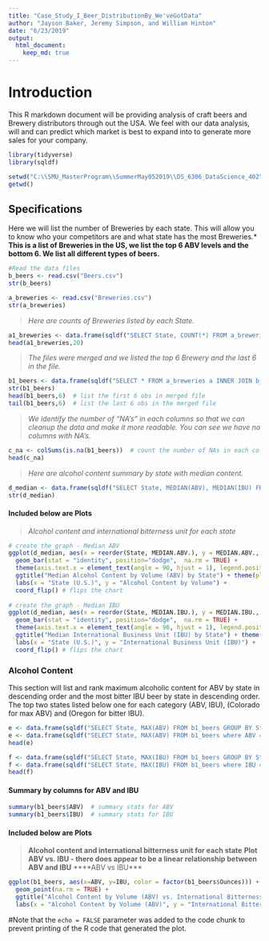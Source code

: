 ```yaml
---
title: "Case_Study_I_Beer_DistributionBy_We'veGotData"
author: "Jayson Baker, Jeremy Simpson, and William Hinton"
date: "6/23/2019"
output: 
  html_document: 
    keep_md: true
---
```

# Introduction 
This R markdown document will be providing analysis of craft beers and Brewery distributors through out the USA. We feel with our data analysis, will and can predict which market is best to expand into to generate more sales for your company. 

```r
library(tidyverse)
library(sqldf)

setwd("C:\\SMU_MasterProgram\\SummerMay052019\\DS_6306_DataScience_402\\CaseStudy1")
getwd()
```
## Specifications
Here we will list the number of Breweries by each state. This will allow you to know who your competitors are and what state has the most Breweries.*
**This is a list of Breweries in the US, we list the top 6 ABV levels and the bottom 6. 
 We list all different types of beers.**

```r
#Read the data files
b_beers <- read.csv("Beers.csv")
str(b_beers)

a_breweries <- read.csv("Breweries.csv")
str(a_breweries)

```

>*Here are counts of Breweries listed by each State.*

```r
a1_breweries <- data.frame(sqldf("SELECT State, COUNT(*) FROM a_breweries GROUP BY State"))  # count of breweries by state
head(a1_breweries,20)
```
>*The files were merged and we listed the top 6 Brewery and the last 6 in the file.*
```r
b1_beers <- data.frame(sqldf("SELECT * FROM a_breweries a INNER JOIN b_beers b ON a.Brew_ID = b.Brewery_ID"))  # merge the two files
str(b1_beers)
head(b1_beers,6)  # list the first 6 obs in merged file
tail(b1_beers,6)  # list the last 6 obs in the merged file

```
>*We identify the number of "NA's" in each columns so that we can cleanup the data and make it more readable.* 
*You can see we have no columns with NA's.*
```r
c_na <- colSums(is.na(b1_beers))  # count the number of NAs in each column
head(c_na)                                 

```
>*Here are alcohol content summary by state with median content.* 
```r
d_median <- data.frame(sqldf("SELECT State, MEDIAN(ABV), MEDIAN(IBU) FROM b1_beers GROUP BY State"))
str(d_median)


```

#### Included below are Plots
>*Alcohol content and international bitterness unit for each state*

```r
# create the graph - Median ABV
ggplot(d_median, aes(x = reorder(State, MEDIAN.ABV.), y = MEDIAN.ABV., fill = -MEDIAN.ABV.)) + 
  geom_bar(stat = "identity", position="dodge",  na.rm = TRUE) + 
  theme(axis.text.x = element_text(angle = 90, hjust = 1), legend.position = "none") + 
  ggtitle("Median Alcohol Content by Volume (ABV) by State") + theme(plot.title = element_text(hjust = 0.5)) + 
  labs(x = "State (U.S.)", y = "Alcohol Content by Volume") +
  coord_flip() # flips the chart
  
# create the graph - Median IBU
ggplot(d_median, aes(x = reorder(State, MEDIAN.IBU.), y = MEDIAN.IBU., fill = -MEDIAN.IBU.)) + 
  geom_bar(stat = "identity", position="dodge",  na.rm = TRUE) + 
  theme(axis.text.x = element_text(angle = 90, hjust = 1), legend.position = "none") + 
  ggtitle("Median International Business Unit (IBU) by State") + theme(plot.title = element_text(hjust = 0.5)) + 
  labs(x = "State (U.S.)", y = "International Business Unit (IBU)") +
  coord_flip() # flips the chart
```
### Alcohol Content
This section will list and rank maximum alcoholic content for ABV by state in descending order and the most bitter IBU beer by state in descending order.
The top two states listed below one for each category (ABV, IBU), (Colorado for max ABV) and (Oregon for bitter IBU). 
```r
e <- data.frame(sqldf("SELECT State, MAX(ABV) FROM b1_beers GROUP BY State ORDER BY ABV DESC"))  # rank order by state and ABV to check
e <- data.frame(sqldf("SELECT State, MAX(ABV) FROM b1_beers where ABV = (SELECT MAX(ABV) FROM b1_beers) GROUP BY State"))  # state with the highest ABV
head(e)

f <- data.frame(sqldf("SELECT State, MAX(IBU) FROM b1_beers GROUP BY State ORDER BY IBU DESC"))  # rank order by state and IBU to check
f <- data.frame(sqldf("SELECT State, MAX(IBU) FROM b1_beers where IBU = (SELECT MAX(IBU) FROM b1_beers) GROUP BY State"))  # state with the highest IBU
head(f)
```
#### Summary by columns for ABV and IBU
```r

summary(b1_beers$ABV)  # summary stats for ABV
summary(b1_beers$IBU)  # summary stats for IBU
```
#### Included below are Plots
>**Alcohol content and international bitterness unit for each state**
>**Plot ABV vs. IBU - there does appear to be a linear relationship between ABV and IBU**
>****ABV vs IBU***
```r
ggplot(b1_beers, aes(x=ABV, y=IBU, color = factor(b1_beers$Ounces))) + 
  geom_point(na.rm = TRUE) +
  ggtitle("Alcohol Content by Volume (ABV) vs. International Bitterness Unit (IBU)") + theme(plot.title = element_text(hjust = 0.5)) + 
  labs(x = "Alcohol Content by Volume (ABV)", y = "International Bitterness Unit (IBU)", color = "Ounces")
```



#Note that the `echo = FALSE` parameter was added to the code chunk to prevent printing of the R code that generated the plot.
